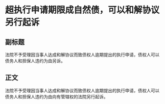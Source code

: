 # 超执行申请期限成自然债，可以和解协议另行起诉
## 副标题
法院不予受理因当事人达成和解协议而致债权人逾期提出的执行申请，债权人可以债务人和担保人违约为由另诉。
## 正文
法院不予受理因当事人达成和解协议而致债权人逾期提出的执行申请，债权人可以债务人和担保人违约为由向有管辖权的法院另行起诉。